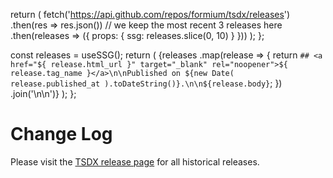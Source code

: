 

  return (
    fetch('https://api.github.com/repos/formium/tsdx/releases')
      .then(res => res.json())
      // we keep the most recent 3 releases here
      .then(releases => ({ props: { ssg: releases.slice(0, 10) } }))
  );
};

  const releases = useSSG();
  return (
    <Markdown>
      {releases
        .map(release => {
          return `## <a href="${
            release.html_url
          }" target="_blank" rel="noopener">${
            release.tag_name
          }</a>\n\nPublished on ${new Date(
            release.published_at
          ).toDateString()}.\n\n${release.body}`;
        })
        .join('\n\n')}
    </Markdown>
  );
};

# Change Log

Please visit the [TSDX release page](https://github.com/formium/tsdx/releases) for all historical releases.

<ReleasesRenderer />
